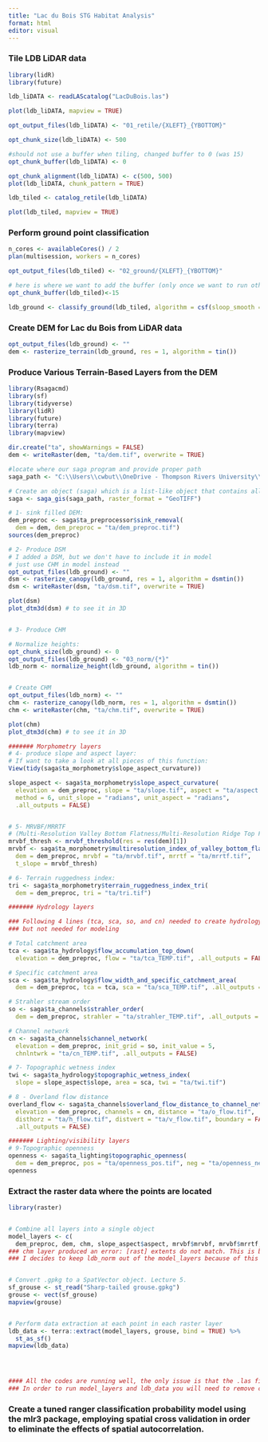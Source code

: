 ---
title: "Lac du Bois STG Habitat Analysis"
format: html
editor: visual
---

### Tile LDB LiDAR data

```{r}
library(lidR)
library(future)

ldb_liDATA <- readLAScatalog("LacDuBois.las")

plot(ldb_liDATA, mapview = TRUE)

opt_output_files(ldb_liDATA) <- "01_retile/{XLEFT}_{YBOTTOM}"

opt_chunk_size(ldb_liDATA) <- 500

#should not use a buffer when tiling, changed buffer to 0 (was 15)
opt_chunk_buffer(ldb_liDATA) <- 0

opt_chunk_alignment(ldb_liDATA) <- c(500, 500)
plot(ldb_liDATA, chunk_pattern = TRUE)

ldb_tiled <- catalog_retile(ldb_liDATA)

plot(ldb_tiled, mapview = TRUE)
```

### Perform ground point classification

```{r}
n_cores <- availableCores() / 2
plan(multisession, workers = n_cores)

opt_output_files(ldb_tiled) <- "02_ground/{XLEFT}_{YBOTTOM}"

# here is where we want to add the buffer (only once we want to run other functions than tiling) 
opt_chunk_buffer(ldb_tiled)<-15

ldb_ground <- classify_ground(ldb_tiled, algorithm = csf(sloop_smooth = TRUE))
```

### Create DEM for Lac du Bois from LiDAR data

```{r}
opt_output_files(ldb_ground) <- ""
dem <- rasterize_terrain(ldb_ground, res = 1, algorithm = tin())
```

### Produce Various Terrain-Based Layers from the DEM

```{r}
library(Rsagacmd)
library(sf)
library(tidyverse)
library(lidR)
library(future)
library(terra)
library(mapview)

dir.create("ta", showWarnings = FALSE)
dem <- writeRaster(dem, "ta/dem.tif", overwrite = TRUE)

#locate where our saga program and provide proper path
saga_path <- "C:\\Users\\cwbut\\OneDrive - Thompson Rivers University\\Documents\\Eco modelling\\Assignment 8 - Big data, SAGA GIS-20240312\\saga-9.3.2_x64\\saga-9.3.2_x64/saga_cmd.exe"

# Create an object (saga) which is a list-like object that contains all of the SAGA GIS functions.
saga <- saga_gis(saga_path, raster_format = "GeoTIFF")

# 1- sink filled DEM:
dem_preproc <- saga$ta_preprocessor$sink_removal(
  dem = dem, dem_preproc = "ta/dem_preproc.tif")
sources(dem_preproc)

# 2- Produce DSM
# I added a DSM, but we don't have to include it in model
# just use CHM in model instead
opt_output_files(ldb_ground) <- ""
dsm <- rasterize_canopy(ldb_ground, res = 1, algorithm = dsmtin())
dsm <- writeRaster(dsm, "ta/dsm.tif", overwrite = TRUE)

plot(dsm)
plot_dtm3d(dsm) # to see it in 3D


# 3- Produce CHM

# Normalize heights: 
opt_chunk_size(ldb_ground) <- 0
opt_output_files(ldb_ground) <- "03_norm/{*}"
ldb_norm <- normalize_height(ldb_ground, algorithm = tin())


# Create CHM
opt_output_files(ldb_norm) <- ""
chm <- rasterize_canopy(ldb_norm, res = 1, algorithm = dsmtin())
chm <- writeRaster(chm, "ta/chm.tif", overwrite = TRUE)

plot(chm)
plot_dtm3d(chm) # to see it in 3D

####### Morphometry layers
# 4- produce slope and aspect layer:
# If want to take a look at all pieces of this function:
View(tidy(saga$ta_morphometry$slope_aspect_curvature))

slope_aspect <- saga$ta_morphometry$slope_aspect_curvature(
  elevation = dem_preproc, slope = "ta/slope.tif", aspect = "ta/aspect.tif", 
  method = 6, unit_slope = "radians", unit_aspect = "radians",
  .all_outputs = FALSE)


# 5- MRVBF/MRRTF
# (Multi-Resolution Valley Bottom Flatness/Multi-Resolution Ridge Top Flatness)
mrvbf_thresh <- mrvbf_threshold(res = res(dem)[1])
mrvbf <- saga$ta_morphometry$multiresolution_index_of_valley_bottom_flatness_mrvbf(
  dem = dem_preproc, mrvbf = "ta/mrvbf.tif", mrrtf = "ta/mrrtf.tif", 
  t_slope = mrvbf_thresh)

# 6- Terrain ruggedness index:
tri <- saga$ta_morphometry$terrain_ruggedness_index_tri(
  dem = dem_preproc, tri = "ta/tri.tif")

####### Hydrology layers

### Following 4 lines (tca, sca, so, and cn) needed to create hydrology layers
### but not needed for modeling

# Total catchment area
tca <- saga$ta_hydrology$flow_accumulation_top_down(
  elevation = dem_preproc, flow = "ta/tca_TEMP.tif", .all_outputs = FALSE)

# Specific catchment area
sca <- saga$ta_hydrology$flow_width_and_specific_catchment_area(
  dem = dem_preproc, tca = tca, sca = "ta/sca_TEMP.tif", .all_outputs = FALSE)

# Strahler stream order
so <- saga$ta_channels$strahler_order(
  dem = dem_preproc, strahler = "ta/strahler_TEMP.tif", .all_outputs = FALSE)

# Channel network
cn <- saga$ta_channels$channel_network(
  elevation = dem_preproc, init_grid = so, init_value = 5,
  chnlntwrk = "ta/cn_TEMP.tif", .all_outputs = FALSE)

# 7- Topographic wetness index
twi <- saga$ta_hydrology$topographic_wetness_index(
  slope = slope_aspect$slope, area = sca, twi = "ta/twi.tif")

# 8 - Overland flow distance
overland_flow <- saga$ta_channels$overland_flow_distance_to_channel_network(
  elevation = dem_preproc, channels = cn, distance = "ta/o_flow.tif", 
  disthorz = "ta/h_flow.tif", distvert = "ta/v_flow.tif", boundary = FALSE, 
  .all_outputs = FALSE)

####### Lighting/visibility layers
# 9-Topographic openness
openness <- saga$ta_lighting$topographic_openness(
  dem = dem_preproc, pos = "ta/openness_pos.tif", neg = "ta/openness_neg.tif")
openness

```

### Extract the raster data where the points are located

```{r}
library(raster)


# Combine all layers into a single object
model_layers <- c(
  dem_preproc, dem, chm, slope_aspect$aspect, mrvbf$mrvbf, mrvbf$mrrtf, tri, twi, overland_flow$distance, openness$pos, openness$neg)
### chm layer produced an error: [rast] extents do not match. This is because I was doing trial runs with the .las file from Assignment 7 and the locations don't overlap.  ldb_norm gave a warning:elements of x are not a spatraster
### I decides to keep ldb_norm out of the model_layers because of this warning.


# Convert .gpkg to a SpatVector object. Lecture 5.
sf_grouse <- st_read("Sharp-tailed grouse.gpkg") 
grouse <- vect(sf_grouse) 
mapview(grouse)


# Perform data extraction at each point in each raster layer
ldb_data <- terra::extract(model_layers, grouse, bind = TRUE) %>% 
  st_as_sf()
mapview(ldb_data)




#### All the codes are running well, the only issue is that the .las file I used (from A7) doesn't cover the same area as the grouse geopackage. It would be worth running the codes with the proper .las file, but I don't know how to do that without waiting 3 days for it to run.
### In order to run model_layers and ldb_data you will need to remove chm from the list above.
```

### Create a tuned ranger classification probability model using the mlr3 package, employing spatial cross validation in order to eliminate the effects of spatial autocorrelation.

```{r}

```
